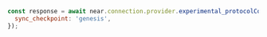 ```js
const response = await near.connection.provider.experimental_protocolConfig({
  sync_checkpoint: 'genesis',
});
```
